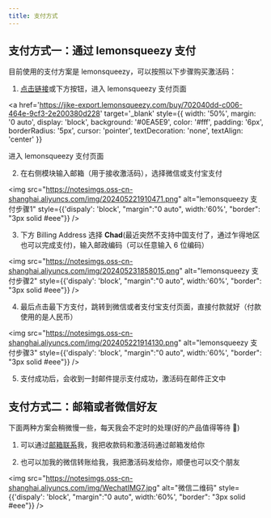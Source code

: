 ```yaml
---
title: 支付方式
---
```


## 支付方式一：通过 lemonsqueezy 支付

目前使用的支付方案是 lemonsqueezy，可以按照以下步骤购买激活码：

1. [点击链接](https://jike-export.lemonsqueezy.com/buy/702040dd-c006-464e-9cf3-2e200380d228)或下方按钮，进入 lemonsqueezy 支付页面

<a 
  href='https://jike-export.lemonsqueezy.com/buy/702040dd-c006-464e-9cf3-2e200380d228'
  target='_blank'
  style={{ 
    width: '50%',
    margin: '0 auto', 
    display: 'block', 
    background: '#0EA5E9', 
    color: '#fff', 
    padding: '6px', 
    borderRadius: '5px', 
    cursor: 'pointer',
    textDecoration: 'none',
    textAlign: 'center'
  }}
>
  <span>进入 lemonsqueezy 支付页面</span> 
</a>

2. 在右侧模块输入邮箱（用于接收激活码），选择微信或支付宝支付

<img src="https://notesimgs.oss-cn-shanghai.aliyuncs.com/img/202405221910471.png" alt="lemonsqueezy 支付步骤1" style={{'dispaly': 'block', "margin":"0 auto", width:'60%', "border": "3px solid #eee"}} />

3. 下方 Billing Address 选择 **Chad**(最近突然不支持中国支付了，通过乍得地区也可以完成支付)，输入邮政编码（可以任意输入 6 位编码）

<img src="https://notesimgs.oss-cn-shanghai.aliyuncs.com/img/202405231858015.png" alt="lemonsqueezy 支付步骤2" style={{'dispaly': 'block', "margin":"0 auto", width:'60%', "border": "3px solid #eee"}} />

4. 最后点击最下方支付，跳转到微信或者支付宝支付页面，直接付款就好（付款使用的是人民币）

<img src="https://notesimgs.oss-cn-shanghai.aliyuncs.com/img/202405221914130.png" alt="lemonsqueezy 支付步骤3" style={{'dispaly': 'block', "margin":"0 auto", width:'60%', "border": "3px solid #eee"}} />

5. 支付成功后，会收到一封邮件提示支付成功，激活码在邮件正文中


## 支付方式二：邮箱或者微信好友

下面两种方案会稍微慢一些，每天我会不定时的处理(好的产品值得等待 🐶)

1. 可以通过[邮箱联系](mailto:wujieli0207@outlook.com)我，我把收款码和激活码通过邮箱发给你

2. 也可以加我的微信转账给我，我把激活码发给你，顺便也可以交个朋友

<img src="https://notesimgs.oss-cn-shanghai.aliyuncs.com/img/WechatIMG7.jpg" alt="微信二维码" style={{'dispaly': 'block', "margin":"0 auto", width:'60%', "border": "3px solid #eee"}} />


